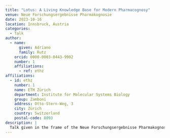 ```yaml
---
title: "Lotus: A Living Knowledge Base for Modern Pharmacognosy"
venue: Neue Forschungsergebnisse Pharmakognosie
date: 2023-10-16
location: Innsbruck, Austria
categories:
  - Talk
author:
  - name:
      given: Adriano
      family: Rutz
    orcid: 0000-0003-0443-9902
    number: 1
    affiliations:
      - ref: ethz
affiliations:
  - id: ethz
    number: 1
    name: ETH Zürich
    department: Institute for Molecular Systems Biology
    group: Zamboni
    address: Otto-Stern-Weg, 3
    city: Zürich
    country: Switzerland
    postal-code: 8093
description: |
  Talk given in the frame of the Neue Forschungsergebnisse Pharmakognosie.
---
```

